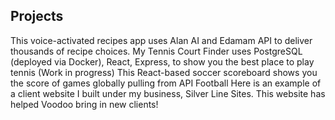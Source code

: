 ## Projects

<ProjectCard title="Voice-Activated Recipes" link="http://recipes.philipkatz.xyz" bg="linear-gradient(to right, #D4145A 0%, #FBB03B 100%)">
This voice-activated recipes app uses Alan AI and Edamam API to deliver thousands of recipe choices.
</ProjectCard>
<ProjectCard title="Tennis Court Finder" link="http://tenniscourts.philipkatz.xyz" bg="linear-gradient(to right, #D4145A 0%, #FBB03B 100%)">
My Tennis Court Finder uses PostgreSQL (deployed via Docker), React, Express, to show you the best place to play tennis
</ProjectCard>
<ProjectCard title="Soccer Scoreboard App" link="http://score.philipkatz.xyz" bg="linear-gradient(to right, #D4145A 0%, #FBB03B 100%)">
(Work in progress) This React-based soccer scoreboard shows you the score of games globally pulling from API Football
</ProjectCard>
<ProjectCard title="Voodoo Automotive" link="http://voodooautomotive.com" bg="linear-gradient(to right, #D4145A 0%, #FBB03B 100%)">
Here is an example of a client website I built under my business, Silver Line Sites. This website has helped Voodoo bring in new clients!
</ProjectCard>
